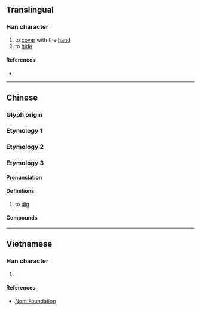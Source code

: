 {{also|捂}}
{{character info/new}}
==Translingual==

===Han character===
{{Han char|rn=64|rad=手|as=10|sn=13|four=57027|canj=QHRF|ids=⿰扌烏}}

# to [[cover]] with the [[hand]]
# to [[hide]]

====References====
* {{Han ref|kx=0449.081|dkj=12555|hdz=31935.020|uh=6440|ud=25664|bh=DDB3|bd=56755}}

----

==Chinese==

===Glyph origin===
{{Han etym|烏}}

===Etymology 1===
{{zh-see|捂}}

===Etymology 2===
{{zh-see|揣}}

===Etymology 3===
{{zh-forms|s=𰓆|alt=挖}}

====Pronunciation====
{{zh-pron
|mn=xm,zz,tw:ó͘
|cat=v
}}

====Definitions====
{{zh-hanzi}}

# {{lb|zh|Hokkien}} to [[dig]]

====Compounds====
{{zh-der|摀秤頭}}

----

==Vietnamese==

===Han character===
{{vi-hantu|rs=手10|ô}}

# {{rfdef|vi|sort=手10}}

====References====
* [http://nomfoundation.org/common/nom_details.php?codepoint=6440 Nom Foundation]
